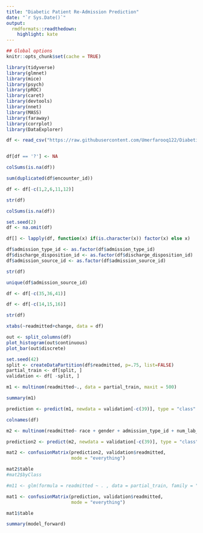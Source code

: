 ```yaml
---
title: "Diabetic Patient Re-Admission Prediction"
date: "`r Sys.Date()`"
output:
  rmdformats::readthedown:
    highlight: kate
---
```


```r
## Global options
knitr::opts_chunk$set(cache = TRUE)

library(tidyverse)
library(glmnet)
library(mice)
library(psych)
library(pROC)
library(caret)
library(devtools)
library(nnet)
library(MASS)
library(faraway)
library(corrplot)
library(DataExplorer)

```


```r
df <- read_csv("https://raw.githubusercontent.com/Umerfarooq122/Diabetic-Patients-Re-admission-Prediction/main/diabetic_data.csv")
```

```r

```


```r
df[df == '?'] <- NA
```


```r
colSums(is.na(df))
```
```r
sum(duplicated(df$encounter_id))
```


```r
df <- df[-c(1,2,6,11,12)]
```

```r
str(df)
```

```r
colSums(is.na(df))
```


```r
set.seed(2)
df <- na.omit(df)
```

```r
df[] <- lapply(df, function(x) if(is.character(x)) factor(x) else x)
```

```r
df$admission_type_id <- as.factor(df$admission_type_id)
df$discharge_disposition_id <- as.factor(df$discharge_disposition_id)
df$admission_source_id <- as.factor(df$admission_source_id)
```

```r
str(df)
```

```r
unique(df$admission_source_id)
```


```r
df <- df[-c(35,36,41)]
```

```r
df <- df[-c(14,15,16)]
```


```r
str(df)
```


```r
xtabs(~readmitted+change, data = df)
```


```r
out <- split_columns(df)
plot_histogram(out$continuous)
plot_bar(out$discrete)
```

 


```r
set.seed(42)
split <- createDataPartition(df$readmitted, p=.75, list=FALSE)
partial_train <- df[split, ]
validation <- df[ -split, ]
```



```r
m1 <- multinom(readmitted~., data = partial_train, maxit = 500)
```
```r
summary(m1)
```



```r
prediction <- predict(m1, newdata = validation[-c(39)], type = "class" )
```

```r
colnames(df)
```

```r

m2 <- multinom(readmitted~ race + gender + admission_type_id + num_lab_procedures+ num_medications + num_procedures + time_in_hospital + number_inpatient + number_outpatient + number_diagnoses + A1Cresult + metformin + glimepiride + glipizide + glyburide + pioglitazone + rosiglitazone + insulin + change + diabetesMed, data = partial_train, maxit = 500)

```

```r
prediction2 <- predict(m2, newdata = validation[-c(39)], type = "class")
```

```r
mat2 <- confusionMatrix(prediction2, validation$readmitted, 
                        mode = "everything")
```

```r
mat2$table
#mat2$byClass
```
```r
#m11 <- glm(formula = readmitted ~ . , data = partial_train, family = "binomial")
```


```r
mat1 <- confusionMatrix(prediction, validation$readmitted, 
                        mode = "everything")
```

```r
mat1$table
```



```r
summary(model_forward)
```

